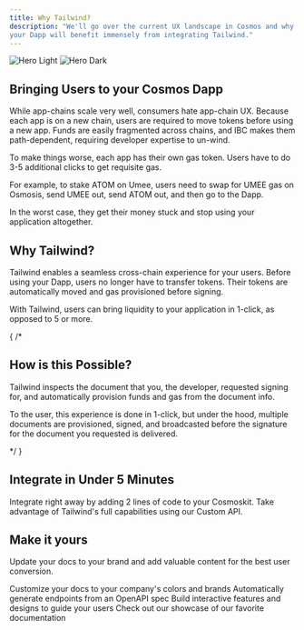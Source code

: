 ```yaml
---
title: Why Tailwind?
description: "We'll go over the current UX landscape in Cosmos and why 
your Dapp will benefit immensely from integrating Tailwind."
---
```


<img
  className="block dark:hidden"
  src="/images/hero-light.svg"
  alt="Hero Light"
/>
<img
  className="hidden dark:block rounded-lg"
  src="/images/dark.png"
  alt="Hero Dark"
/>

## Bringing Users to your Cosmos Dapp

While app-chains scale very well, consumers hate app-chain UX. Because
each app is on a new chain, users are required to move tokens before using
a new app. Funds are easily fragmented across chains, and IBC makes them path-dependent, 
requiring developer expertise to un-wind. 

To make things worse, each app has their own gas token. Users have to 
do 3-5 additional clicks to get requisite gas. 

<Tip>
  For example, to stake ATOM on Umee, users need to swap for UMEE gas on Osmosis, 
  send UMEE out, send ATOM out, and then go to the Dapp.
</Tip>

In the worst case, they get their money stuck and stop using your 
application altogether.

## Why Tailwind?

Tailwind enables a seamless cross-chain experience for your users. Before using 
your Dapp, users no longer have to transfer tokens. Their tokens are automatically
moved and gas provisioned before signing. 

With Tailwind, users can bring liquidity to your application in 1-click, as opposed 
to 5 or more.  

{ /*
 
## How is this Possible? 

Tailwind inspects the document that you, the developer, requested signing for, 
and automatically provision funds and gas from the document info. 

To the user, this experience is done in 1-click, but under the hood,
multiple documents are provisioned, signed, and broadcasted before the signature
for the document you requested is delivered.

*/ }

## Integrate in Under 5 Minutes


<CardGroup cols={2}>
  <Card
    title="Using Cosmoskit"
    icon="pen-to-square"
    href="https://mintlify.com/docs/quickstart"
  >
    Integrate right away by adding 
    2 lines of code to your Cosmoskit.
  </Card>
  <Card
    title="Using Tailwind API"
    icon="code"
    href="https://mintlify.com/docs/development"
  >
    Take advantage of Tailwind's full capabilities using 
    our Custom API. 
  </Card>
</CardGroup>

## Make it yours

Update your docs to your brand and add valuable content for the best user conversion.

<CardGroup cols={2}>
  <Card
    title="Customize Style"
    icon="palette"
    href="https://mintlify.com/docs/settings/global"
  >
    Customize your docs to your company's colors and brands
  </Card>
  <Card
    title="Reference APIs"
    icon="code"
    href="https://mintlify.com/docs/api-playground/openapi"
  >
    Automatically generate endpoints from an OpenAPI spec
  </Card>
  <Card
    title="Add Components"
    icon="screwdriver-wrench"
    href="https://mintlify.com/docs/components/accordion"
  >
    Build interactive features and designs to guide your users
  </Card>
  <Card
    title="Get Inspiration"
    icon="stars"
    href="https://mintlify.com/showcase"
  >
    Check out our showcase of our favorite documentation
  </Card>
</CardGroup>
